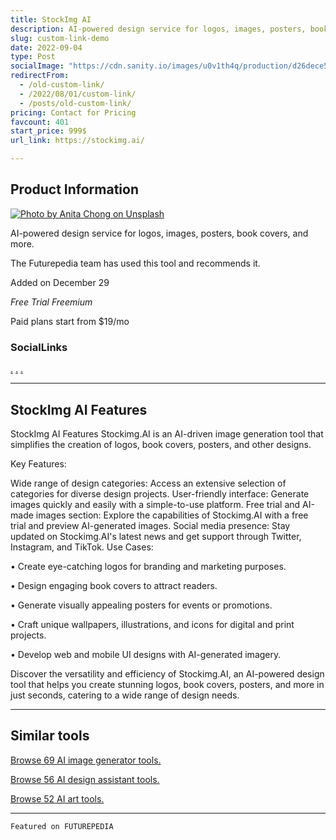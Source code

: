 ```yaml
---
title: StockImg AI
description: AI-powered design service for logos, images, posters, book covers, and more.
slug: custom-link-demo
date: 2022-09-04
type: Post
socialImage: "https://cdn.sanity.io/images/u0v1th4q/production/d26dece586aba0c6f60615312bc35894b08d1ba9-1863x913.jpg?rect,0,1830,900&auto=format"
redirectFrom:
  - /old-custom-link/
  - /2022/08/01/custom-link/
  - /posts/old-custom-link/
pricing: Contact for Pricing
favcount: 401
start_price: 999$
url_link: https://stockimg.ai/

---
```


## Product Information

[![Photo by Anita Chong on Unsplash](https://cdn.sanity.io/images/u0v1th4q/production/d26dece586aba0c6f60615312bc35894b08d1ba9-1863x913.jpg)](https://stockimg.ai/)

AI-powered design service for logos, images, posters, book covers, and more.

The Futurepedia team has used this tool and recommends it.

Added on December 29


*Free Trial* *Freemium*

Paid plans start from $19/mo

### SocialLinks

[.](t~https://twitter.com/stockimgAI)
[.](I~https://www.instagram.com/stockimg.ai/)
[.](l~https://www.linkedin.com/company/stockimg-ai/)


---

## StockImg AI Features
StockImg AI Features
Stockimg.AI is an AI-driven image generation tool that simplifies the creation of logos, book covers, posters, and other designs.

Key Features:

Wide range of design categories: Access an extensive selection of categories for diverse design projects.
User-friendly interface: Generate images quickly and easily with a simple-to-use platform.
Free trial and AI-made images section: Explore the capabilities of Stockimg.AI with a free trial and preview AI-generated images.
Social media presence: Stay updated on Stockimg.AI's latest news and get support through Twitter, Instagram, and TikTok.
Use Cases:

• Create eye-catching logos for branding and marketing purposes.

• Design engaging book covers to attract readers.

• Generate visually appealing posters for events or promotions.

• Craft unique wallpapers, illustrations, and icons for digital and print projects.

• Develop web and mobile UI designs with AI-generated imagery.

Discover the versatility and efficiency of Stockimg.AI, an AI-powered design tool that helps you create stunning logos, book covers, posters, and more in just seconds, catering to a wide range of design needs.

---

## Similar tools

[Browse 69 AI image generator tools.](/)

[Browse 56 AI design assistant tools.](/)

[Browse 52 AI art tools. ](/)

---

```
Featured on FUTUREPEDIA

```

